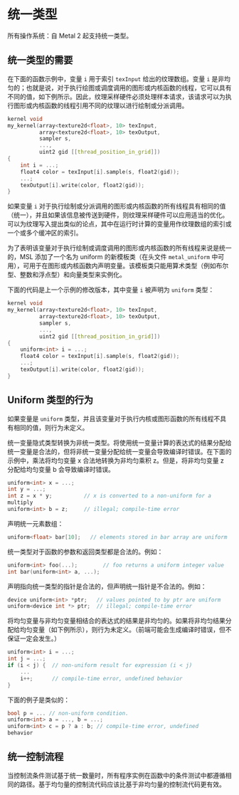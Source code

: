 # 统一类型

<OrigninalPDF title="2.14 Uniform Type" />

所有操作系统：自 Metal 2 起支持统一类型。

## 统一类型的需要

在下面的函数示例中，变量 `i` 用于索引 `texInput` 给出的纹理数组。变量 `i` 是非均匀的；也就是说，对于执行绘图或调度调用的图形或内核函数的线程，它可以具有不同的值，如下例所示。因此，纹理采样硬件必须处理样本请求，该请求可以为执行图形或内核函数的线程引用不同的纹理以进行绘制或分派调用。

```cpp
kernel void
my_kernel(array<texture2d<float>, 10> texInput,
          array<texture2d<float>, 10> texOutput,
          sampler s,
          ...,
          uint2 gid [[thread_position_in_grid]])
{
    int i = ...;
    float4 color = texInput[i].sample(s, float2(gid));
    ...;
    texOutput[i].write(color, float2(gid));
}
```

如果变量 `i` 对于执行绘制或分派调用的图形或内核函数的所有线程具有相同的值（统一），并且如果该信息被传送到硬件，则纹理采样硬件可以应用适当的优化。可以为纹理写入提出类似的论点，其中在运行时计算的变量用作纹理数组的索引或一个或多个缓冲区的索引。

为了表明该变量对于执行绘制或调度调用的图形或内核函数的所有线程来说是统一的，MSL 添加了一个名为 uniform 的新模板类（在头文件 `metal_uniform` 中可用），可用于在图形或内核函数内声明变量。该模板类只能用算术类型（例如布尔型、整数和浮点型）和向量类型来实例化。

下面的代码是上一个示例的修改版本，其中变量 `i` 被声明为 `uniform` 类型：

```cpp
kernel void
my_kernel(array<texture2d<float>, 10> texInput,
          array<texture2d<float>, 10> texOutput,
          sampler s,
          ...,
          uint2 gid [[thread_position_in_grid]])
{
    uniform<int> i = ...;
    float4 color = texInput[i].sample(s, float2(gid));
    ...;
    texOutput[i].write(color, float2(gid));
}
```

## Uniform 类型的行为

如果变量是 `uniform` 类型，并且该变量对于执行内核或图形函数的所有线程不具有相同的值，则行为未定义。

统一变量隐式类型转换为非统一类型。将使用统一变量计算的表达式的结果分配给统一变量是合法的，但将非统一变量分配给统一变量会导致编译时错误。在下面的示例中，乘法将均匀变量 x 合法地转换为非均匀乘积 z。但是，将非均匀变量 z 分配给均匀变量 b 会导致编译时错误。

```cpp
uniform<int> x = ...;
int y = ...;
int z = x * y;          // x is converted to a non-uniform for a
multiply
uniform<int> b = z;     // illegal; compile-time error
```

声明统一元素数组：

```cpp
uniform<float> bar[10];   // elements stored in bar array are uniform
```

统一类型对于函数的参数和返回类型都是合法的。例如：

```cpp
uniform<int> foo(...);        // foo returns a uniform integer value
int bar(uniform<int> a, ...);
```

声明指向统一类型的指针是合法的，但声明统一指针是不合法的。例如：

```cpp
device uniform<int> *ptr;   // values pointed to by ptr are uniform
uniform<device int *> ptr;  // illegal; compile-time error
```

将均匀变量与非均匀变量相结合的表达式的结果是非均匀的。如果将非均匀结果分配给均匀变量（如下例所示），则行为未定义。（前端可能会生成编译时错误，但不保证一定会发生。）

```cpp
uniform<int> i = ...;
int j = ...;
if (i < j) {  // non-uniform result for expression (i < j)
    ...
    i++;      // compile-time error, undefined behavior
}
```

下面的例子是类似的：

```cpp
bool p = ... // non-uniform condition.
uniform<int> a = ..., b = ...;
uniform<int> c = p ? a : b; // compile-time error, undefined
behavior
```

## 统一控制流程

当控制流条件测试基于统一数量时，所有程序实例在函数中的条件测试中都遵循相同的路径。基于均匀量的控制流代码应该比基于非均匀量的控制流代码更有效。
